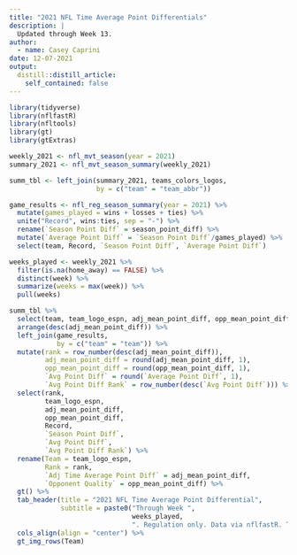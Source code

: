 ```yaml
---
title: "2021 NFL Time Average Point Differentials"
description: |
  Updated through Week 13.
author:
  - name: Casey Caprini
date: 12-07-2021
output:
  distill::distill_article:
    self_contained: false
---
```


```r
library(tidyverse)
library(nflfastR)
library(nfltools)
library(gt)
library(gtExtras)

weekly_2021 <- nfl_mvt_season(year = 2021)
summary_2021 <- nfl_mvt_season_summary(weekly_2021)

summ_tbl <- left_join(summary_2021, teams_colors_logos,
                      by = c("team" = "team_abbr"))

game_results <- nfl_reg_season_summary(year = 2021) %>%
  mutate(games_played = wins + losses + ties) %>%
  unite("Record", wins:ties, sep = "-") %>%
  rename(`Season Point Diff` = season_point_diff) %>%
  mutate(`Average Point Diff` = `Season Point Diff`/games_played) %>%
  select(team, Record, `Season Point Diff`, `Average Point Diff`)

weeks_played <- weekly_2021 %>%
  filter(is.na(home_away) == FALSE) %>%
  distinct(week) %>%
  summarize(weeks = max(week)) %>%
  pull(weeks)
```

```r
summ_tbl %>%
  select(team, team_logo_espn, adj_mean_point_diff, opp_mean_point_diff) %>%
  arrange(desc(adj_mean_point_diff)) %>%
  left_join(game_results,
            by = c("team" = "team")) %>%
  mutate(rank = row_number(desc(adj_mean_point_diff)),
         adj_mean_point_diff = round(adj_mean_point_diff, 1),
         opp_mean_point_diff = round(opp_mean_point_diff, 1),
         `Avg Point Diff` = round(`Average Point Diff`, 1),
         `Avg Point Diff Rank` = row_number(desc(`Avg Point Diff`))) %>%
  select(rank,
         team_logo_espn,
         adj_mean_point_diff,
         opp_mean_point_diff,
         Record,
         `Season Point Diff`,
         `Avg Point Diff`,
         `Avg Point Diff Rank`) %>%
  rename(Team = team_logo_espn,
         Rank = rank,
         `Adj Time Average Point Diff` = adj_mean_point_diff,
         `Opponent Quality` = opp_mean_point_diff) %>%
  gt() %>%
  tab_header(title = "2021 NFL Time Average Point Differential",
             subtitle = paste0("Through Week ",
                               weeks_played,
                               ". Regulation only. Data via nflfastR. Table via gt and gtExtras.")) %>%
  cols_align(align = "center") %>%
  gt_img_rows(Team)
```





